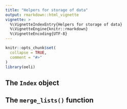 ```yaml
---
title: "Helpers for storage of data"
output: rmarkdown::html_vignette
vignette: >
  %\VignetteIndexEntry{Helpers for storage of data}
  %\VignetteEngine{knitr::rmarkdown}
  %\VignetteEncoding{UTF-8}
---
```


```r
knitr::opts_chunk$set(
  collapse = TRUE,
  comment = "#>"
)
library(oeli)
```

## The `Index` object

## The `merge_lists()` function
